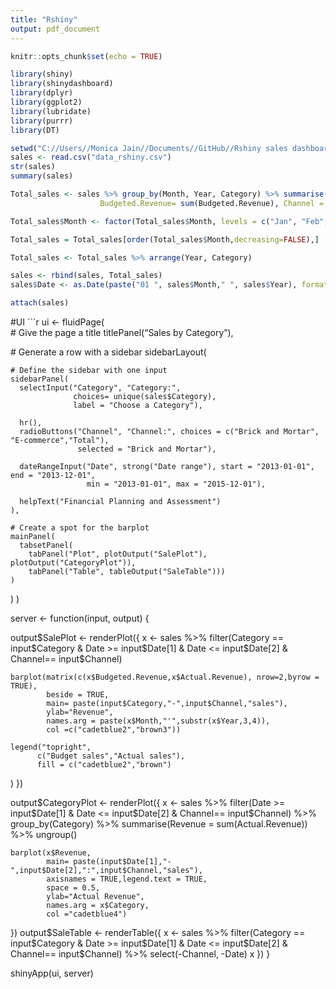 ---
title: "Rshiny"
output: pdf_document
---

```{r setup, include=FALSE}
knitr::opts_chunk$set(echo = TRUE)

library(shiny)
library(shinydashboard)
library(dplyr)
library(ggplot2)
library(lubridate)
library(purrr)
library(DT)
```

```{r}

setwd("C://Users//Monica Jain//Documents//GitHub//Rshiny sales dashboard")
sales <- read.csv("data_rshiny.csv")
str(sales)
summary(sales)

Total_sales <- sales %>% group_by(Month, Year, Category) %>% summarise(Actual.Revenue= sum(Actual.Revenue), 
                    Budgeted.Revenue= sum(Budgeted.Revenue), Channel = "Total" ) %>% ungroup()

Total_sales$Month <- factor(Total_sales$Month, levels = c("Jan", "Feb","Mar","Apr","May","Jun","Jul","Aug","Sep","Oct","Nov","Dec"), ordered= TRUE)

Total_sales = Total_sales[order(Total_sales$Month,decreasing=FALSE),]

Total_sales <- Total_sales %>% arrange(Year, Category)

sales <- rbind(sales, Total_sales)
sales$Date <- as.Date(paste("01 ", sales$Month," ", sales$Year), format="%d %b %Y")

attach(sales)

```

#UI
```{r}

ui <- fluidPage(    
  # Give the page a title
  titlePanel("Sales by Category"),
  
  # Generate a row with a sidebar
  sidebarLayout(      
    
    # Define the sidebar with one input
    sidebarPanel(
      selectInput("Category", "Category:", 
                  choices= unique(sales$Category),
                  label = "Choose a Category"),
      
      hr(),
      radioButtons("Channel", "Channel:", choices = c("Brick and Mortar", "E-commerce","Total"), 
                   selected = "Brick and Mortar"),
  
      dateRangeInput("Date", strong("Date range"), start = "2013-01-01", end = "2013-12-01",
                     min = "2013-01-01", max = "2015-12-01"),
      
      helpText("Financial Planning and Assessment")
    ),
    
    # Create a spot for the barplot
    mainPanel(
      tabsetPanel(
        tabPanel("Plot", plotOutput("SalePlot"), plotOutput("CategoryPlot")), 
        tabPanel("Table", tableOutput("SaleTable")))
    )
  )
)


server <- function(input, output) { 
  
  output$SalePlot <- renderPlot({
    x <- sales %>% filter(Category == input$Category & Date >= input$Date[1] 
                          & Date <= input$Date[2] & Channel== input$Channel)
    
    barplot(matrix(c(x$Budgeted.Revenue,x$Actual.Revenue), nrow=2,byrow = TRUE),
            beside = TRUE,
            main= paste(input$Category,"-",input$Channel,"sales"),
            ylab="Revenue",
            names.arg = paste(x$Month,"'",substr(x$Year,3,4)),
            col =c("cadetblue2","brown3"))
    
    legend("topright",
          c("Budget sales","Actual sales"),
          fill = c("cadetblue2","brown")
)
  })
  
  output$CategoryPlot <- renderPlot({
    x <- sales %>% filter(Date >= input$Date[1] 
                          & Date <= input$Date[2] & Channel== input$Channel) %>%
      group_by(Category) %>% summarise(Revenue = sum(Actual.Revenue)) %>% ungroup()
    
    barplot(x$Revenue,
            main= paste(input$Date[1],"-",input$Date[2],":",input$Channel,"sales"),
            axisnames = TRUE,legend.text = TRUE,
            space = 0.5,
            ylab="Actual Revenue",
            names.arg = x$Category,
            col ="cadetblue4")
    
  })
  output$SaleTable <- renderTable({
    x <- sales %>% filter(Category == input$Category & Date >= input$Date[1] 
                          & Date <= input$Date[2] & Channel== input$Channel) %>% select(-Channel, -Date)
    x
  })
}

shinyApp(ui, server)

